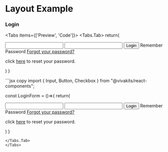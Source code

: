
# Layout Example

### Login

<Tabs items={['Preview', 'Code']}>
<Tabs.Tab>
    return(
        <div className="w-full sm:w-1/2 flex flex-col gap-2 bg-slate-50 p-4 rounded-lg mx-auto my-0">
            <Input size="sm" label="User name" type="text" />
            <Input size="sm" label="Password" type="password" />
            <Button size="md" rounded="md" className="w-fit mx-auto">Login</Button>
            <Checkbox size="md">Remember Password</Checkbox>
            <a href="#" className="">Forgot your password?</a>
            <p className="m-0">click <a href="#">here</a> to reset your password.</p>
        </div>
    )
}

<LoginForm/>
</Tabs.Tab>
<Tabs.Tab>
```jsx copy
import { Input, Button, Checkbox } from "@vivakits/react-components";

const LoginForm = ()=>{
    return(
        <div className="w-full sm:w-1/2 flex flex-col gap-2 bg-slate-50 p-4 rounded-lg mx-auto my-0">
            <Input size="sm" label="User name" type="text" />
            <Input size="sm" label="Password" type="password" />
            <Button size="md" rounded="md" className="w-fit mx-auto">Login</Button>
            <Checkbox size="md">Remember Password</Checkbox>
            <a href="#" className="">Forgot your password?</a>
            <p className="m-0">click <a href="#">here</a> to reset your password.</p>
        </div>
    )
}
```
</Tabs.Tab>
</Tabs>